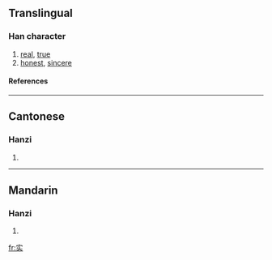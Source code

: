 {{see|實}}

==Translingual==
===Han character===
{{Han char|rn=40|rad=宀|as=05|sn=8|four=|canj=十卜大 (JYK)}}
# [[real]], [[true]]
# [[honest]], [[sincere]]
====References====
{{Han ref|kx=0284.081|dkj=07123|dj=0561.090|hdz=20923.020|uh=5B9E|ud=23454}}
----
==Cantonese==
===Hanzi===
{{yue-hanzi|jyut=|y=sat6}}
# {{defn|Cantonese}}
----
==Mandarin==
===Hanzi===
{{cmn-hanzi|tra=實|pin=[[shí]] ([[shi2]])|wg=shih<sup>2</sup>}}
# {{defn|Mandarin}}

[[fr:实]]